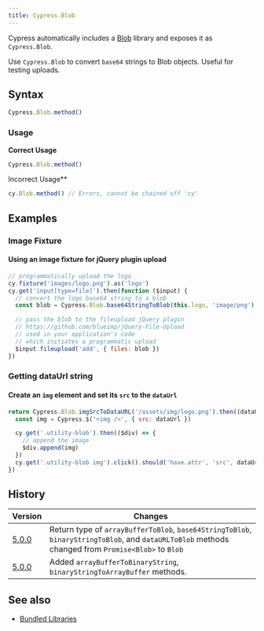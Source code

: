 ```yaml
---
title: Cypress.Blob
---
```


Cypress automatically includes a
[Blob](https://github.com/nolanlawson/blob-util) library and exposes it as
`Cypress.Blob`.

Use `Cypress.Blob` to convert `base64` strings to Blob objects. Useful for
testing uploads.

## Syntax

```javascript
Cypress.Blob.method()
```

### Usage

<Icon name="check-circle" color="green" /> **Correct Usage**

```javascript
Cypress.Blob.method()
```

<Icon name="exclamation-triangle" color="red" /> Incorrect Usage**

```javascript
cy.Blob.method() // Errors, cannot be chained off 'cy'
```

## Examples

### Image Fixture

#### Using an image fixture for jQuery plugin upload

```javascript
// programmatically upload the logo
cy.fixture('images/logo.png').as('logo')
cy.get('input[type=file]').then(function ($input) {
  // convert the logo base64 string to a blob
  const blob = Cypress.Blob.base64StringToBlob(this.logo, 'image/png')

  // pass the blob to the fileupload jQuery plugin
  // https://github.com/blueimp/jQuery-File-Upload
  // used in your application's code
  // which initiates a programmatic upload
  $input.fileupload('add', { files: blob })
})
```

### Getting dataUrl string

#### Create an `img` element and set its `src` to the `dataUrl`

```javascript
return Cypress.Blob.imgSrcToDataURL('/assets/img/logo.png').then((dataUrl) => {
  const img = Cypress.$('<img />', { src: dataUrl })

  cy.get('.utility-blob').then(($div) => {
    // append the image
    $div.append(img)
  })
  cy.get('.utility-blob img').click().should('have.attr', 'src', dataUrl)
})
```

## History

| Version                               | Changes                                                                                                                                            |
| ------------------------------------- | -------------------------------------------------------------------------------------------------------------------------------------------------- |
| [5.0.0](/guides/references/changelog) | Return type of `arrayBufferToBlob`, `base64StringToBlob`, `binaryStringToBlob`, and `dataURLToBlob` methods changed from `Promise<Blob>` to `Blob` |
| [5.0.0](/guides/references/changelog) | Added `arrayBufferToBinaryString`, `binaryStringToArrayBuffer` methods.                                                                            |

## See also

- [Bundled Libraries](/guides/references/bundled-libraries)
